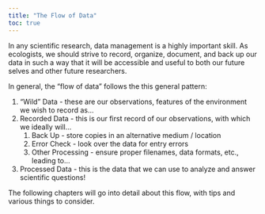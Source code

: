 ```yaml
---
title: "The Flow of Data"
toc: true
---
```


In any scientific research, data management is a highly important skill. As ecologists, we should strive to record, organize, document, and back up our data in such a way that it will be accessible and useful to both our future selves and other future researchers.

In general, the "flow of data" follows the this general pattern:

1.  "Wild" Data - these are our observations, features of the environment we wish to record as...
2.  Recorded Data - this is our first record of our observations, with which we ideally will...
    1.  Back Up - store copies in an alternative medium / location
    2.  Error Check - look over the data for entry errors
    3.  Other Processing - ensure proper filenames, data formats, etc., leading to...
3.  Processed Data - this is the data that we can use to analyze and answer scientific questions!

The following chapters will go into detail about this flow, with tips and various things to consider.
